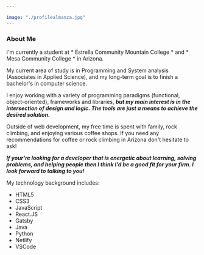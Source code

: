 ```yaml
---

image: "./profilealmanza.jpg"
---
```



### About Me

I'm currently a student at * Estrella Community Mountain College * and * Mesa Community College * in Arizona.

My current area of study is in Programming and System analysis (Associates in Applied Science), and my long-term goal
is to finish a bachelor's in computer science. 

I enjoy working with a variety of programming paradigms 
(functional, object-oriented), frameworks and libraries, ***but my main interest is in the intersection of design and logic. The tools are 
just a means to achieve the desired solution.***

Outside of web development, my free time is spent with family, rock climbing, and enjoying various coffee shops. If you need any recommendations
for coffee or rock climbing in Arizona don't hesitate to ask!

***If your're looking for a developer that is energetic about learning, solving problems, and helping people
then I think I'd be a good fit for your firm. I look forward to talking to you!***


My technology background includes:

<ul>
<li>HTML5</li>
<li>CSS3</li>
<li>JavaScript</li>
<li>React.JS</li>
<li>Gatsby</li>
<li>Java</li>
<li>Python</li>
<li>Netlify</li>
<li>VSCode</li>
</ul>





